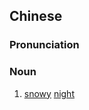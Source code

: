 ==Chinese==
{{zh-forms}}

===Pronunciation===
{{zh-pron
|m=xuěyè
|c=syut3 je6
|cat=n
}}

===Noun===
{{zh-noun}}

# [[snowy]] [[night]]